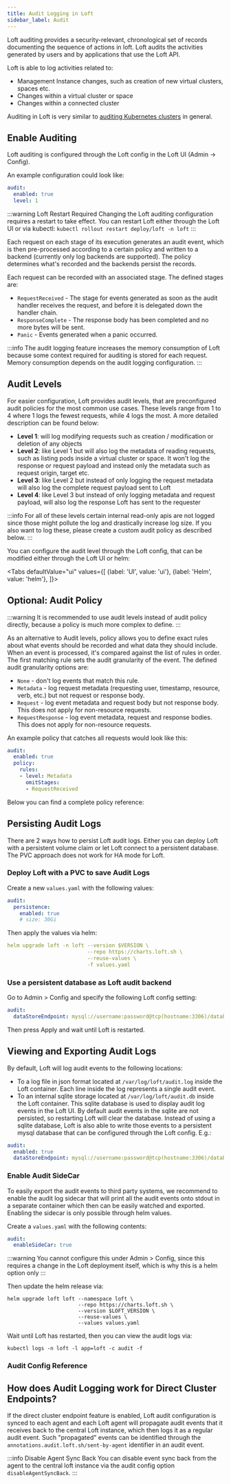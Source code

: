 ```yaml
---
title: Audit Logging in Loft
sidebar_label: Audit
---
```




Loft auditing provides a security-relevant, chronological set of records documenting the sequence of actions in loft. Loft audits the activities generated by users and by applications that use the Loft API.

Loft is able to log activities related to:
* Management Instance changes, such as creation of new virtual clusters, spaces etc.
* Changes within a virtual cluster or space
* Changes within a connected cluster

Auditing in Loft is very similar to [auditing Kubernetes clusters](https://kubernetes.io/docs/tasks/debug-application-cluster/audit/) in general.


## Enable Auditing

Loft auditing is configured through the Loft config in the Loft UI (Admin -> Config).

An example configuration could look like:
```yaml
audit:
  enabled: true
  level: 1
```

:::warning Loft Restart Required
Changing the Loft auditing configuration requires a restart to take effect. You can restart Loft either through the Loft UI or via kubectl: `kubectl rollout restart deploy/loft -n loft`
:::

Each request on each stage of its execution generates an audit event, which is then pre-processed according to a certain policy and written to a backend (currently only log backends are supported). The policy determines what's recorded and the backends persist the records.

Each request can be recorded with an associated stage. The defined stages are:

- `RequestReceived` - The stage for events generated as soon as the audit handler receives the request, and before it is delegated down the handler chain.
- `ResponseComplete` - The response body has been completed and no more bytes will be sent.
- `Panic` - Events generated when a panic occurred.

:::info
The audit logging feature increases the memory consumption of Loft because some context required for auditing is stored for each request. Memory consumption depends on the audit logging configuration.
:::

## Audit Levels

For easier configuration, Loft provides audit levels, that are preconfigured audit policies for the most common use cases. These levels range from 1 to 4 where 1 logs the fewest requests, while 4 logs the most. A more detailed description can be found below:

* **Level 1**: will log modifying requests such as creation / modification or deletion of any objects
* **Level 2**: like Level 1 but will also log the metadata of reading requests, such as listing pods inside a virtual cluster or space. It won't log the response or request payload and instead only the metadata such as request origin, target etc.
* **Level 3**: like Level 2 but instead of only logging the request metadata will also log the complete request payload sent to Loft
* **Level 4**: like Level 3 but instead of only logging metadata and request payload, will also log the response Loft has sent to the requester

:::info
For all of these levels certain internal read-only apis are not logged since those might pollute the log and drastically increase log size. If you also want to log these, please create a custom audit policy as described below.
:::

You can configure the audit level through the Loft config, that can be modified either through the Loft UI or helm:

<Tabs
    defaultValue="ui"
    values={[
      {label: 'UI', value: 'ui'},
      {label: 'Helm', value: 'helm'},
    ]}>
    <TabItem value="ui">
        <ConfigureAuditLevelsUI />
    </TabItem>
    <TabItem value="helm">
        <ConfigureAuditLevelsHelm />
    </TabItem>
</Tabs>

## Optional: Audit Policy

:::warning
It is recommended to use audit levels instead of audit policy directly, because a policy is much more complex to define.
:::

As an alternative to Audit levels, policy allows you to define exact rules about what events should be recorded and what data they should include. When an event is processed, it's compared against the list of rules in order. The first matching rule sets the audit granularity of the event. The defined audit granularity options are:

- `None` - don't log events that match this rule.
- `Metadata` - log request metadata (requesting user, timestamp, resource, verb, etc.) but not request or response body.
- `Request` - log event metadata and request body but not response body. This does not apply for non-resource requests.
- `RequestResponse` - log event metadata, request and response bodies. This does not apply for non-resource requests.

An example policy that catches all requests would look like this:
```yaml
audit:
  enabled: true
  policy:
    rules:
    - level: Metadata
      omitStages:
      - RequestReceived
```

Below you can find a complete policy reference:
<PolicyConfiguration />

## Persisting Audit Logs

There are 2 ways how to persist Loft audit logs. Either you can deploy Loft with a persistent volume claim or let Loft connect to a persistent database. The PVC approach does not work for HA mode for Loft.

### Deploy Loft with a PVC to save Audit Logs

Create a new `values.yaml` with the following values:
```yaml
audit:
  persistence:
    enabled: true
    # size: 30Gi
```

Then apply the values via helm:
```yaml
helm upgrade loft -n loft --version $VERSION \
                          --repo https://charts.loft.sh \
                          --reuse-values \
                          -f values.yaml
```

### Use a persistent database as Loft audit backend

Go to Admin > Config and specify the following Loft config setting:
```yaml
audit:
  dataStoreEndpoint: mysql://username:password@tcp(hostname:3306)/database-name
```

Then press Apply and wait until Loft is restarted.

## Viewing and Exporting Audit Logs

By default, Loft will log audit events to the following locations:
* To a log file in json format located at `/var/log/loft/audit.log` inside the Loft container. Each line inside the log represents a single audit event.
* To an internal sqlite storage located at `/var/log/loft/audit.db` inside the Loft container. This sqlite database is used to display audit log events in the Loft UI. By default audit events in the sqlite are not persisted, so restarting Loft will clear the database. Instead of using a sqlite database, Loft is also able to write those events to a persistent mysql database that can be configured through the Loft config. E.g.:
```yaml
audit:
  enabled: true
  dataStoreEndpoint: mysql://username:password@tcp(hostname:3306)/database-name
```

### Enable Audit SideCar

To easily export the audit events to third party systems, we recommend to enable the audit log sidecar that will print all the audit events onto stdout in a separate container which then can be easily watched and exported.
Enabling the sidecar is only possible through helm values.

Create a `values.yaml` with the following contents:
```yaml
audit:
  enableSideCar: true
```

:::warning
You cannot configure this under Admin > Config, since this requires a change in the Loft deployment itself, which is why this is a helm option only
:::

Then update the helm release via:
```
helm upgrade loft loft --namespace loft \
                       --repo https://charts.loft.sh \
                       --version $LOFT_VERSION \
                       --reuse-values \
                       --values values.yaml
```

Wait until Loft has restarted, then you can view the audit logs via:
```
kubectl logs -n loft -l app=loft -c audit -f
```

### Audit Config Reference

<AuditConfiguration />

## How does Audit Logging work for Direct Cluster Endpoints?

If the direct cluster endpoint feature is enabled, Loft audit configuration is synced to each agent and each Loft agent will propagate audit events that it receives back to the central Loft instance, which then logs it as a regular audit event. Such "propagated" events can be identified through the `annotations.audit.loft.sh/sent-by-agent` identifier in an audit event.

:::info Disable Agent Sync Back
You can disable event sync back from the agent to the central loft instance via the audit config option `disableAgentSyncBack`.
:::
